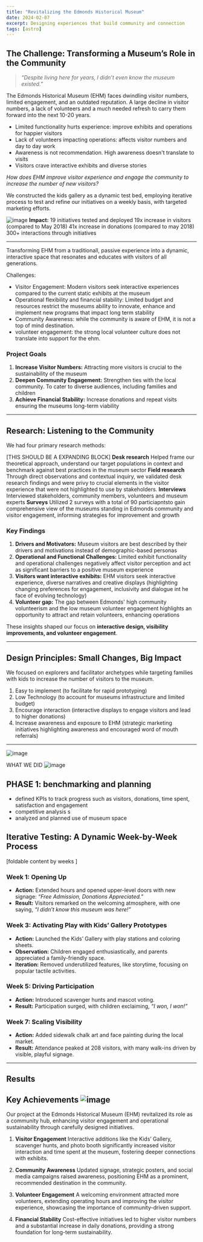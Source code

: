 ```yaml
---
title: "Revitalizing the Edmonds Historical Museum"
date: 2024-02-07
excerpt: Designing experiences that build community and connection
tags: [astro]
---
```


## The Challenge: Transforming a Museum’s Role in the Community

> _“Despite living here for years, I didn’t even know the museum existed.”_

The Edmonds Historical Museum (EHM) faces dwindling visitor numbers, limited engagement, and an outdated reputation. A large decline in visitor numbers, a lack of volunteers and a much needed refresh to carry them forward into the next 10-20 years.

- Limited functionality hurts experience: improve exhibits and operations for happier visitors
- Lack of volunteers impacting operations: affects visitor numbers and day to day work
- Awareness is not recommendation. High awareness doesn't translate to visits
- Visitors crave interactive exhibits and diverse stories

_How does EHM improve visitor experience and engage the community to increase the number of new visitors?_

We constructed the kids gallery as a dynamic test bed, employing iterative process to test and refine our initiatives on a weekly basis, with targeted marketing efforts.

![image](/Users/celinag/Library/Containers/co.noteplan.NotePlan3/Data/Library/Application%20Support/co.noteplan.NotePlan3/Notes/career/portfolio/projects/Projects_attachments/Screenshot%202025-01-07%20at%204.07.52%E2%80%AFPM.png)
**Impact:**
19 initiatives tested and deployed
19x increase in visitors (compared to May 2018)
41x increase in donations (compared to may 2018)
300+ interactions through initiatives

---

Transforming EHM from a traditionall, passive experience into a dynamic, interactive space that resonates and educates with visitors of all generations.

Challenges:

- Visitor Engagement: Modern visitors seek interactive experiences compared to the current static exhibits at the museum
- Operational flexibility and financial stability: Limited budget and resources restrict the museums ability to innovate, enhance and implement new programs that impact long term stability
- Community Awareness: while the community is aware of EHM, it is not a top of mind destination.
- volunteer engagement: the strong local volunteer culture does not translate into support for the ehm.

### Project Goals

1. **Increase Visitor Numbers:** Attracting more visitors is crucial to the sustainability of the museum
2. **Deepen Community Engagement:** Strengthen ties with the local community. To cater to diverse audiences, including families and children
3. **Achieve Financial Stability:** Increase donations and repeat visits ensuring the museums long-term viability

---

## Research: Listening to the Community

We had four primary research methods:

[THIS SHOULD BE A EXPANDING BLOCK]
**Desk research**
Helped frame our theoretical approach, understand our target populations in context and benchmark against best practices in the museum sector
**Field research**
Through direct observations and contextual inquiry, we validated desk research findings and were privy to crucial elements in the visitor experience that were not highlighted to use by stakeholders.
**Interviews**
Interviewed stakeholders, community members, volunteers and museum experts
**Surveys**
Utilized 2 surveys with a total of 90 particiapntsto gain comprehensive view of the museums standing in Edmonds community and visitor engagement, informing strategies for improvement and growth

### Key Findings

1. **Drivers and Motivators:** Museum visitors are best described by their drivers and motivations instead of demographic-based personas
2. **Operational and Functional Challenges:** Limited exhibit functionality and operational challenges negatively affect visitor perception and act as significant barriers to a positive museum experience
3. **Visitors want interactive exhibits:** EHM visitors seek interactive experience, diverse narratives and creative displays (highlighting changing preferences for engagement, inclusivity and dialogue int he face of evolving technology)
4. **Volunteer gap:** The gap between Edmonds' high community volunteerism and the low museum volunteer engagement highlights an opportunity to attract and retain volunteers, enhancing operations

These insights shaped our focus on **interactive design, visibility improvements, and volunteer engagement**.

---

## Design Principles: Small Changes, Big Impact

We focused on explorers and facilitator archetypes while targeting families with kids to increase the number of visitors to the museum.

1. Easy to implement (to facilitate for rapid prototyping)
2. Low Technology (to account for museums infrastructure and limited budget)
3. Encourage interaction (interactive displays to engage visitors and lead to higher donations)
4. Increase awareness and exposure to EHM (strategic marketing initiatives highlighting awareness and encouraged word of mouth referrals)

---

![image](/Users/celinag/Library/Containers/co.noteplan.NotePlan3/Data/Library/Application%20Support/co.noteplan.NotePlan3/Notes/career/portfolio/projects/Projects_attachments/Screenshot%202025-01-07%20at%204.24.50%E2%80%AFPM.png)

WHAT WE DID
![image](/Users/celinag/Library/Containers/co.noteplan.NotePlan3/Data/Library/Application%20Support/co.noteplan.NotePlan3/Notes/career/portfolio/projects/Projects_attachments/Screenshot%202025-01-07%20at%204.26.09%E2%80%AFPM.png)

## PHASE 1: benchmarking and planning

- defined KPIs to track progress such as visitors, donations, time spent, satisfaction and engagement
- competitive analysis s
- analyzed and planned use of museum space

## Iterative Testing: A Dynamic Week-by-Week Process

[foldable content by weeks ]

### Week 1: Opening Up

- **Action:** Extended hours and opened upper-level doors with new signage: _“Free Admission, Donations Appreciated.”_
- **Result:** Visitors remarked on the welcoming atmosphere, with one saying, _“I didn’t know this museum was here!”_

### Week 3: Activating Play with Kids’ Gallery Prototypes

- **Action:** Launched the Kids’ Gallery with play stations and coloring sheets.
- **Observation:** Children engaged enthusiastically, and parents appreciated a family-friendly space.
- **Iteration:** Removed underutilized features, like storytime, focusing on popular tactile activities.

### Week 5: Driving Participation

- **Action:** Introduced scavenger hunts and mascot voting.
- **Result:** Participation surged, with children exclaiming, _“I won, I won!”_

### Week 7: Scaling Visibility

- **Action:** Added sidewalk chalk art and face painting during the local market.
- **Result:** Attendance peaked at 208 visitors, with many walk-ins driven by visible, playful signage.

---

## Results

## Key Achievements ![image](/Users/celinag/Library/Containers/co.noteplan.NotePlan3/Data/Library/Application%20Support/co.noteplan.NotePlan3/Notes/career/portfolio/projects/Projects_attachments/Screenshot%202025-01-07%20at%204.41.23%E2%80%AFPM.png)

Our project at the Edmonds Historical Museum (EHM) revitalized its role as a community hub, enhancing visitor engagement and operational sustainability through carefully designed initiatives.

1. **Visitor Engagement**
   Interactive additions like the Kids’ Gallery, scavenger hunts, and photo booth significantly increased visitor interaction and time spent at the museum, fostering deeper connections with exhibits.

2. **Community Awareness**
   Updated signage, strategic posters, and social media campaigns raised awareness, positioning EHM as a prominent, recommended destination in the community.

3. **Volunteer Engagement**
   A welcoming environment attracted more volunteers, extending operating hours and improving the visitor experience, showcasing the importance of community-driven support.

4. **Financial Stability**
   Cost-effective initiatives led to higher visitor numbers and a substantial increase in daily donations, providing a strong foundation for long-term sustainability.
